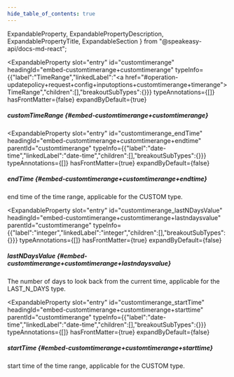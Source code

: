 ```yaml
---
hide_table_of_contents: true
---
```

  ExpandableProperty,
  ExpandablePropertyDescription,
  ExpandablePropertyTitle,
  ExpandableSection
} from "@speakeasy-api/docs-md-react";

<ExpandableSection>

<ExpandableProperty
  slot="entry"
  id="customtimerange"
  headingId="embed-customtimerange+customtimerange"
  typeInfo={{"label":"TimeRange","linkedLabel":"<a href=\"#operation-updatepolicy+request+config+inputoptions+customtimerange+timerange\">TimeRange</a>","children":[],"breakoutSubTypes":{}}}
  typeAnnotations={[]}
  hasFrontMatter={false}
  expandByDefault={true}
>

<ExpandablePropertyTitle slot="title">

##### customTimeRange \{#embed-customtimerange+customtimerange\}

</ExpandablePropertyTitle>

</ExpandableProperty>

<ExpandableProperty
  slot="entry"
  id="customtimerange_endTime"
  headingId="embed-customtimerange+customtimerange+endtime"
  parentId="customtimerange"
  typeInfo={{"label":"date-time","linkedLabel":"date-time","children":[],"breakoutSubTypes":{}}}
  typeAnnotations={[]}
  hasFrontMatter={true}
  expandByDefault={false}
>

<ExpandablePropertyTitle slot="title">

##### endTime \{#embed-customtimerange+customtimerange+endtime\}

</ExpandablePropertyTitle>

<ExpandablePropertyDescription slot="description">

end time of the time range, applicable for the CUSTOM type.

</ExpandablePropertyDescription>

</ExpandableProperty>

<ExpandableProperty
  slot="entry"
  id="customtimerange_lastNDaysValue"
  headingId="embed-customtimerange+customtimerange+lastndaysvalue"
  parentId="customtimerange"
  typeInfo={{"label":"integer","linkedLabel":"integer","children":[],"breakoutSubTypes":{}}}
  typeAnnotations={[]}
  hasFrontMatter={true}
  expandByDefault={false}
>

<ExpandablePropertyTitle slot="title">

##### lastNDaysValue \{#embed-customtimerange+customtimerange+lastndaysvalue\}

</ExpandablePropertyTitle>

<ExpandablePropertyDescription slot="description">

The number of days to look back from the current time, applicable for the LAST_N_DAYS type.

</ExpandablePropertyDescription>

</ExpandableProperty>

<ExpandableProperty
  slot="entry"
  id="customtimerange_startTime"
  headingId="embed-customtimerange+customtimerange+starttime"
  parentId="customtimerange"
  typeInfo={{"label":"date-time","linkedLabel":"date-time","children":[],"breakoutSubTypes":{}}}
  typeAnnotations={[]}
  hasFrontMatter={true}
  expandByDefault={false}
>

<ExpandablePropertyTitle slot="title">

##### startTime \{#embed-customtimerange+customtimerange+starttime\}

</ExpandablePropertyTitle>

<ExpandablePropertyDescription slot="description">

start time of the time range, applicable for the CUSTOM type.

</ExpandablePropertyDescription>

</ExpandableProperty>

</ExpandableSection>